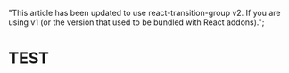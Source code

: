 
  "This article has been updated to use react-transition-group v2. If you are using v1 (or the version that used to be bundled with React addons).";

<PostHeader title={title} subTitle={subTitle} />

# TEST
